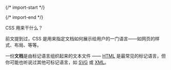 
{/* import-start */}
  
{/* import-end */}
   
<STitle>
CSS 用来干什么？
</STitle>

前文提到过，CSS 是用来指定文档如何展示给用户的一门语言——如网页的样式、布局、等等。

一份**文档**是由标记语言组织起来的文本文件 —— [<u>HTML</u>](https://developer.mozilla.org/zh-CN/docs/Glossary/HTML) 是最常见的标记语言，但你可能也听说过其他可标记语言，如 [<u>SVG</u>](https://developer.mozilla.org/zh-CN/docs/Glossary/SVG) 或 [<u>XML</u>](https://developer.mozilla.org/zh-CN/docs/Glossary/XML)。
